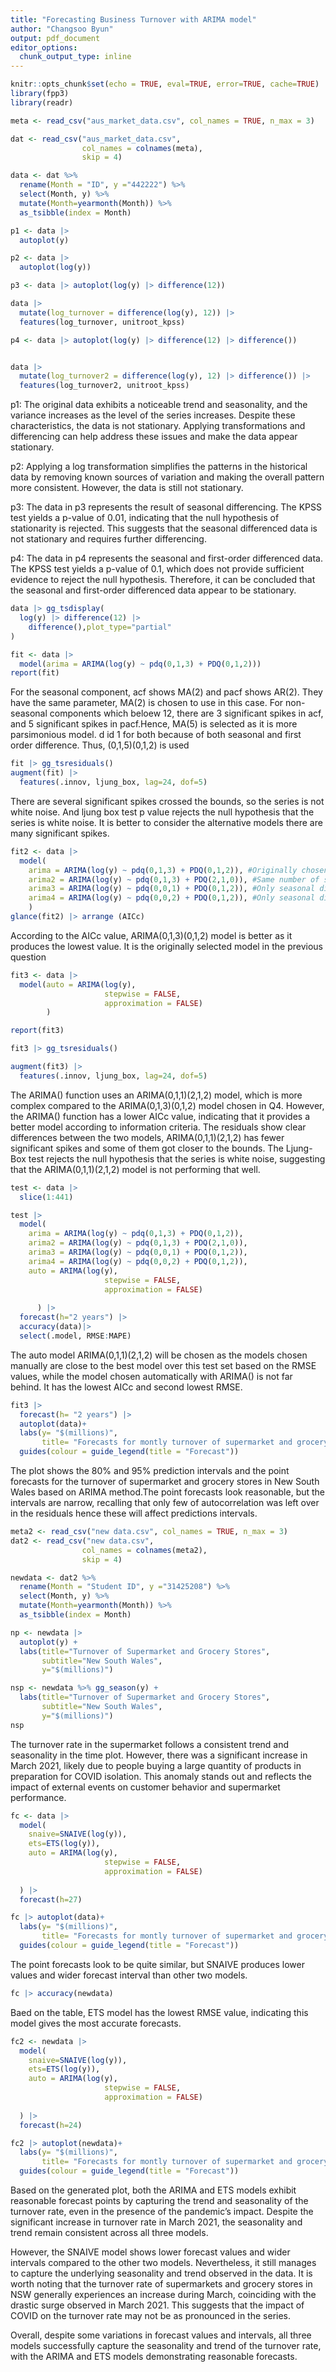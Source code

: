 ---
title: "Forecasting Business Turnover with ARIMA model"
author: "Changsoo Byun"
output: pdf_document
editor_options: 
  chunk_output_type: inline
---

```{r setup, include=FALSE}
knitr::opts_chunk$set(echo = TRUE, eval=TRUE, error=TRUE, cache=TRUE)
library(fpp3)
library(readr)

```

```{r echo=FALSE, message=FALSE}
meta <- read_csv("aus_market_data.csv", col_names = TRUE, n_max = 3)

dat <- read_csv("aus_market_data.csv", 
                col_names = colnames(meta),
                skip = 4)

data <- dat %>% 
  rename(Month = "ID", y ="442222") %>%
  select(Month, y) %>% 
  mutate(Month=yearmonth(Month)) %>% 
  as_tsibble(index = Month)

```



```{r}
p1 <- data |> 
  autoplot(y)

p2 <- data |> 
  autoplot(log(y))

p3 <- data |> autoplot(log(y) |> difference(12))

data |>
  mutate(log_turnover = difference(log(y), 12)) |>
  features(log_turnover, unitroot_kpss)

p4 <- data |> autoplot(log(y) |> difference(12) |> difference())


data |>
  mutate(log_turnover2 = difference(log(y), 12) |> difference()) |>
  features(log_turnover2, unitroot_kpss)


```

p1: The original data exhibits a noticeable trend and seasonality, and the variance increases as the level of the series increases. Despite these characteristics, the data is not stationary. Applying transformations and differencing can help address these issues and make the data appear stationary.

p2: Applying a log transformation simplifies the patterns in the historical data by removing known sources of variation and making the overall pattern more consistent. However, the data is still not stationary.

p3: The data in p3 represents the result of seasonal differencing. The KPSS test yields a p-value of 0.01, indicating that the null hypothesis of stationarity is rejected. This suggests that the seasonal differenced data is not stationary and requires further differencing.

p4: The data in p4 represents the seasonal and first-order differenced data. The KPSS test yields a p-value of 0.1, which does not provide sufficient evidence to reject the null hypothesis. Therefore, it can be concluded that the seasonal and first-order differenced data appear to be stationary.

\newpage


```{r}

data |> gg_tsdisplay(
  log(y) |> difference(12) |> 
    difference(),plot_type="partial"
)

fit <- data |> 
  model(arima = ARIMA(log(y) ~ pdq(0,1,3) + PDQ(0,1,2)))
report(fit)

```
For the seasonal component, acf shows MA(2) and pacf shows AR(2). They have the same parameter, MA(2) is chosen to use in this case.
For non-seasonal components which beloew 12, there are 3 significant spikes in acf, and 5 significant spikes in pacf.Hence, MA(5) is selected as it is more parsimonious model. d id 1 for both because of both seasonal and first order difference. Thus, (0,1,5)(0,1,2) is used



\newpage

```{r}
fit |> gg_tsresiduals()
augment(fit) |> 
  features(.innov, ljung_box, lag=24, dof=5)
```
There are several significant spikes crossed the bounds, so the series is not white noise. And ljung box test p value rejects the null hypothesis that the series is white noise. It is better to consider the alternative models there are many significant spikes. 

\newpage

```{r}


fit2 <- data |> 
  model(
    arima = ARIMA(log(y) ~ pdq(0,1,3) + PDQ(0,1,2)), #Originally chosen one
    arima2 = ARIMA(log(y) ~ pdq(0,1,3) + PDQ(2,1,0)), #Same number of spikes in seasonal components
    arima3 = ARIMA(log(y) ~ pdq(0,0,1) + PDQ(0,1,2)), #Only seasonal difference
    arima4 = ARIMA(log(y) ~ pdq(0,0,2) + PDQ(0,1,2)), #Only seasonal difference
    )
glance(fit2) |> arrange (AICc)

```

According to the AICc value, ARIMA(0,1,3)(0,1,2) model is better as it produces the lowest value. It is the originally selected model in the previous question


\newpage

```{r}
fit3 <- data |> 
  model(auto = ARIMA(log(y),
                     stepwise = FALSE,
                     approximation = FALSE)
        )

report(fit3)

fit3 |> gg_tsresiduals()

augment(fit3) |> 
  features(.innov, ljung_box, lag=24, dof=5)
```

The ARIMA() function uses an ARIMA(0,1,1)(2,1,2) model, which is more complex compared to the ARIMA(0,1,3)(0,1,2) model chosen in Q4. However, the ARIMA() function has a lower AICc value, indicating that it provides a better model according to information criteria. The residuals show clear differences between the two models, ARIMA(0,1,1)(2,1,2) has fewer significant spikes and some of them got closer to the bounds. The Ljung-Box test rejects the null hypothesis that the series is white noise, suggesting that the ARIMA(0,1,1)(2,1,2) model is not performing that well.

\newpage

```{r}
test <- data |> 
  slice(1:441)

test |> 
  model(
    arima = ARIMA(log(y) ~ pdq(0,1,3) + PDQ(0,1,2)),
    arima2 = ARIMA(log(y) ~ pdq(0,1,3) + PDQ(2,1,0)), 
    arima3 = ARIMA(log(y) ~ pdq(0,0,1) + PDQ(0,1,2)), 
    arima4 = ARIMA(log(y) ~ pdq(0,0,2) + PDQ(0,1,2)),
    auto = ARIMA(log(y),
                     stepwise = FALSE,
                     approximation = FALSE)
      
      ) |> 
  forecast(h="2 years") |> 
  accuracy(data)|>
  select(.model, RMSE:MAPE)

```
The auto model ARIMA(0,1,1)(2,1,2) will be chosen as the models chosen manually are close to the best model over this test set based on the RMSE values, while the model chosen automatically with ARIMA() is not far behind. It has the lowest AICc and second lowest RMSE.

\newpage

```{r}
fit3 |> 
  forecast(h= "2 years") |> 
  autoplot(data)+
  labs(y= "$(millions)",
       title= "Forecasts for montly turnover of supermarket and grocery stores")+
  guides(colour = guide_legend(title = "Forecast"))
```
The plot shows the 80% and 95% prediction intervals and the point forecasts for the turnover of supermarket and grocery stores in New South Wales based on ARIMA method.The point forecasts look reasonable, but the intervals are narrow, recalling that only few of autocorrelation was left over in the residuals hence these will affect predictions intervals.

\newpage

```{r echo=FALSE, message=FALSE}
meta2 <- read_csv("new data.csv", col_names = TRUE, n_max = 3)
dat2 <- read_csv("new data.csv", 
                col_names = colnames(meta2),
                skip = 4)

newdata <- dat2 %>% 
  rename(Month = "Student ID", y ="31425208") %>%
  select(Month, y) %>% 
  mutate(Month=yearmonth(Month)) %>% 
  as_tsibble(index = Month)

```

```{r}
np <- newdata |>  
  autoplot(y) + 
  labs(title="Turnover of Supermarket and Grocery Stores",
       subtitle="New South Wales",
       y="$(millions)")

nsp <- newdata %>% gg_season(y) + 
  labs(title="Turnover of Supermarket and Grocery Stores",
       subtitle="New South Wales",
       y="$(millions)")
nsp
```
The turnover rate in the supermarket follows a consistent trend and seasonality in the time plot. However, there was a significant increase in March 2021, likely due to people buying a large quantity of products in preparation for COVID isolation. This anomaly stands out and reflects the impact of external events on customer behavior and supermarket performance.

\newpage

```{r}
fc <- data |> 
  model(
    snaive=SNAIVE(log(y)),
    ets=ETS(log(y)),
    auto = ARIMA(log(y),
                     stepwise = FALSE,
                     approximation = FALSE)
    
  ) |> 
  forecast(h=27)

fc |> autoplot(data)+
  labs(y= "$(millions)",
       title= "Forecasts for montly turnover of supermarket and grocery stores")+
  guides(colour = guide_legend(title = "Forecast"))
```
The point forecasts look to be quite similar, but SNAIVE produces lower values and wider forecast interval than other two models.

\newpage

```{r}
fc |> accuracy(newdata)
```
Baed on the table, ETS model has the lowest RMSE value, indicating this model gives the most accurate forecasts.

\newpage

```{r}
fc2 <- newdata |> 
  model(
    snaive=SNAIVE(log(y)),
    ets=ETS(log(y)),
    auto = ARIMA(log(y),
                     stepwise = FALSE,
                     approximation = FALSE)
    
  ) |> 
  forecast(h=24)

fc2 |> autoplot(newdata)+
  labs(y= "$(millions)",
       title= "Forecasts for montly turnover of supermarket and grocery stores")+
  guides(colour = guide_legend(title = "Forecast"))
```

Based on the generated plot, both the ARIMA and ETS models exhibit reasonable forecast points by capturing the trend and seasonality of the turnover rate, even in the presence of the pandemic's impact. Despite the significant increase in turnover rate in March 2021, the seasonality and trend remain consistent across all three models.

However, the SNAIVE model shows lower forecast values and wider intervals compared to the other two models. Nevertheless, it still manages to capture the underlying seasonality and trend observed in the data. It is worth noting that the turnover rate of supermarkets and grocery stores in NSW generally experiences an increase during March, coinciding with the drastic surge observed in March 2021. This suggests that the impact of COVID on the turnover rate may not be as pronounced in the series.

Overall, despite some variations in forecast values and intervals, all three models successfully capture the seasonality and trend of the turnover rate, with the ARIMA and ETS models demonstrating reasonable forecasts.


